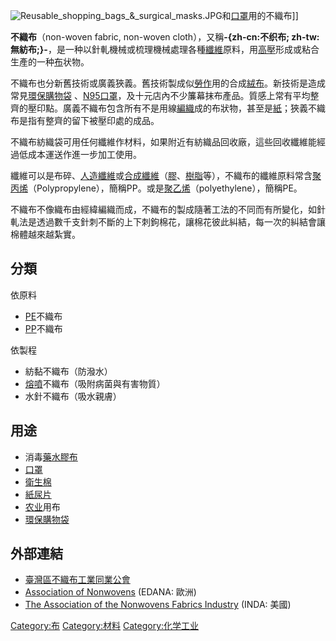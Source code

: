 {{unreferenced|time=2010-05-14T00:57:25+00:00}}
{{noteTA
|1=zh-cn:无纺布; zh-tw:不織布;
}}
[[File:Reusable_shopping_bags_&_surgical_masks.JPG|thumb]]和[[口罩|口罩]]用的不織布]]

'''不織布'''（non-woven fabric, non-woven cloth），又稱'''-{zh-cn:不织布; zh-tw:無紡布;}-'''，是一种以針軋機械或梳理機械處理各種[[纖維|纖維]]原料，用[[高壓|高壓]]形成或粘合生產的一种[[布|布]]状物。

不織布也分新舊技術或廣義狹義。舊技術製成似[[勞作|勞作]]用的合成[[絨布|絨布]]。新技術是造成常見[[環保購物袋|環保購物袋]] 、[[N95口罩|N95口罩]]，及十元店內不少簾幕抹布產品。質感上常有平均整齊的壓印點。廣義不織布包含所有不是用線[[編織|編織]]成的布狀物，甚至是[[紙|紙]]；狹義不織布是指有整齊的留下被壓印處的成品。

不織布紡織袋可用任何纖維作材料，如果附近有紡織品回收廠，這些回收纖維能經過低成本運送作進一步加工使用。

纖維可以是布碎、[[人造纖維|人造纖維]]或[[合成纖維|合成纖維]]（[[膠|膠]]、[[樹脂|樹脂]]等），不織布的纖維原料常含[[聚丙烯|聚丙烯]]（Polypropylene），簡稱PP。或是[[聚乙烯|聚乙烯]]（polyethylene），簡稱PE。

不織布不像織布由經緯編織而成，不織布的製成隨著工法的不同而有所變化，如針軋法是透過數千支針刺不斷的上下刺鉤棉花，讓棉花彼此糾結，每一次的糾結會讓棉體越來越紮實。

==分類==
;依原料
*[[聚乙烯|PE]]不織布
*[[聚丙烯|PP]]不織布

;依製程
*紡黏不織布（防潑水）
*[[熔噴技術|熔噴]]不織布（吸附病菌與有害物質）
*水針不織布（吸水親膚）

== 用途 ==
* 消毒[[藥水膠布|藥水膠布]]
* [[口罩|口罩]]
* [[衛生棉|衛生棉]]
* [[紙尿片|紙尿片]]
* [[农业|农业]]用布
* [[環保購物袋|環保購物袋]]

== 外部連結 ==
*[http://www.nonwoven.org.tw/ 臺灣區不織布工業同業公會] {{Wayback|url=http://www.nonwoven.org.tw/ |date=20220418030758 }}
*[http://www.edana.org/ Association of Nonwovens] {{Wayback|url=http://www.edana.org/ |date=20220520022440 }} (EDANA: 歐洲)
*[http://www.inda.org/ The Association of the Nonwovens Fabrics Industry] {{Wayback|url=http://www.inda.org/ |date=20220519192152 }} (INDA: 美國)
<!-- 奇怪的連結?
[http://www.topforest.com/ 環保購物袋]
//-->

{{纺织品}}

{{Authority control}}
[[Category:布|Category:布]]
[[Category:材料|Category:材料]]
[[Category:化学工业|Category:化学工业]]